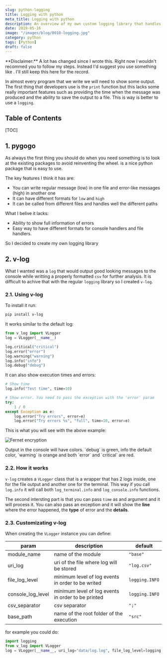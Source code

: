 ```yaml
---
slug: python-logging
title: Logging with python
meta_title: Logging with python
description: An overview of my own custom logging library that handles console and file output.
date: 2019-05-16
image: "/images/blog/0018-logging.jpg"
category: python
tags: [Python]
draft: false
---
```


<Notice type="danger">
  **Disclaimer:** A lot has changed since I wrote this. Right now I wouldn't recommed you to follow my steps.
  Instead I'd suggest you use something like <FancyLink linkText="Loguru" url="https://github.com/Delgan/loguru" dark="true"/>. I'll still keep this here for the record.
</Notice>

In almost every program that we write we will need to show some output. The first thing that developers use is the `print` function but this lacks some really important features such as providing the time when the message was produced and the ability to save the output to a file. This is way is better to use a `logging`.

## Table of Contents

[TOC]

## 1. pygogo

As always the first thing you should do when you need something is to look at the existing packages to avoid reinventing the wheel. <FancyLink linkText="Pygogo" url="https://github.com/reubano/pygogo" dark="true"/> is a nice python package that is easy to use.

The key features I think it has are:

* You can write regular message (low) in one file and error-like messages (high) in another one
* It can have different formats for `low` and `high`
* It can be called from different files and handles well the different paths

What I belive it lacks:

* Ability to show full information of errors
* Easy way to have different formats for console handlers and file handlers.

<Notice type="info">
  So I decided to create my own logging library
</Notice>

## 2. v-log

What I wanted was a `log` that would output good looking messages to the console while writting a properly formatted `csv` for further analysis. It is difficult to achive that with the regular `logging` library so I created `v-log`.

### 2.1. Using v-log

To install it run:

```sh
pip install v-log
```

It works similar to the default log:

```python
from v_log import VLogger
log = VLogger(__name__)

log.critical("critical")
log.error("error")
log.warning("warning")
log.info("info")
log.debug("debug")
```

It can also show execution times and errors:
```python
# Show time
log.info("Test time", time=10)

# Show error. You need to pass the exception with the 'error' param
try:
    1 / 0
except Exception as e:
    log.error("Try errors", error=e)
    log.error("Try errors %s", "full", time=10, error=e)
```

This is what you will see with the above example:

![Fernet encryption](../../images/posts/2019/0018-v_log.png)

<Notice type="info">
  Output in the console will have colors. `debug` is green, info the default color, `warning` is orange and both `error` and `critical` are red.
</Notice>

### 2.2. How it works

`v-log` creates a `VLogger` class that is a wrapper that has 2 logs inside, one for the file output and another one for the terminal. This way if you call `log.info` it will call both `log_terminal.info` and `log_console.info` functions.

The second intersting part is that you can pass `time` as and argument and it will process it. You can also pass an exception and it will show the **line** where the error happened, the **type** of error and the **details**.

### 2.3. Customizating v-log

When creating the `VLogger` instance you can define:

| param             | description                                        | default        |
|-------------------|----------------------------------------------------|----------------|
| module_name       | name of the module                                 | `"base"`       |
| uri_log           | uri of the file where log will be stored           | `"log.csv"`    |
| file_log_level    | minimum level of log events in order to be writed  | `logging.INFO` |
| console_log_level | minimum level of log events in order to be printed | `logging.INFO` |
| csv_separator     | csv separator                                      | `";"`          |
| base_path         | name of the root folder of the execution           | `"src"`        |

for example you could do:

```python
import logging
from v_log import VLogger
log = VLogger(__name__, uri_log="data/log.log", file_log_level=logging.WARNING)
```

